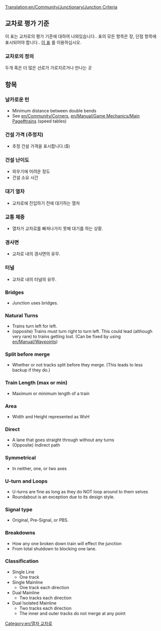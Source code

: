 [[Translation:en/Community/Junctionary/Junction Criteria]]
{{ko/교차로}}
==교차로 평가 기준==
이 표는 교차로의 평가 기준에 대하여 나와있습니다.. 
표의 모든 항목은 장, 단점 항목에 표시되어야 합니다..
[[Template:en/Junction Criteria|이 표]] 를 이용하십시오.

===교차로의 정의===
두개 혹은 더 많은 선로가 가로지르거나 만나는 곳

==항목==

===날카로운 턴===
* Minimum distance between double bends
* See [[en/Community/Corners]], [[en/Manual/Game Mechanics/Main Page#trains]] (speed tables)

===건설 가격 (추정치)===
* 추정 건설 가격을 표시합니다.($)

===건설 난이도===
* 외우기에 어려운 정도
* 건설 소요 시간



===대기 열차===
* 교차로에 진입하기 전에 대기하는 열차

===교통 체증===
* 열차가 교차로를 빠져나가지 못해 대기를 하는 상황.

===경사면===
* 교차로 내의 경사면의 유무.

===터널=== 
* 교차로 내의 터널의 유무.

===Bridges===
* Junction uses bridges.

===Natural Turns=== 
* Trains turn left for left.
* (opposite) Trains must turn right to turn left. This could lead (although very rare) to trains getting lost. (Can be fixed by using [[en/Manual/Waypoints]])

===Split before merge===
* Whether or not tracks split before they merge. (This leads to less backup if they do.)

===Train Length (max or min)===
* Maximum or minimum length of a train

===Area===
* Width and Height represented as WxH

===Direct===
* A lane that goes straight through without any turns
* (Opposite) Indirect path

===Symmetrical===
* In neither, one, or two axes

===U-turn and Loops===
* U-turns are fine as long as they do NOT loop around to them selves
* Roundabout is an exception due to its design style.

===Signal type===
* Original, Pre-Signal, or PBS.

===Breakdowns===
* How any one broken down train will effect the junction
* From total shutdown to blocking one lane.

===Classification===
* Single Line
** One track 
* Single Mainline
** One track each direction
* Dual Mainline
** Two tracks each direction
* Dual Isolated Mainline
** Two tracks each direction
** The inner and outer tracks do not merge at any point


[[Category:en/열차 교차로]]
